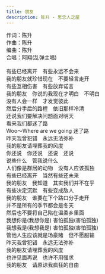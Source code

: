 ```yaml
---
title: 朋友
description: 陈升 - 思念人之屋
---
```


作词：陈升<br />作曲：陈升<br />编曲：陈升<br />合唱：阿翔(乱弹主唱)<br /><br />有些已经离开　有些永远不会来<br />我的朋友就珍惜现在　不要轻言走开<br />有些互相伤害　有些放弃诺言<br />我的朋友　你说的我现在才明白　不明白<br />没有人会一样　才发觉彼此<br />然后分手后的路程　依旧那样冷清<br />还说我们要解决问题面对明天<br />看来我们都迷了路<br />Woo～Where are we going 迷了路<br />昨天我曾犯错　永远无法弥补<br />我的朋友请埋葬我的风度<br />你还说　你还说　还说　还说<br />说些什么　管我说什么<br />人们像是群居的动物　没有人应该孤独<br />有些已经离开　当然有些还未来<br />我的朋友　我知道　其实我们并不在乎<br />有些决定沉默　有些变成敌人<br />我的朋友　谁要在下个路口分手走开<br />并不是所有的季节都会是冬天<br />然后也不要将自己陷在温柔乡里面<br />我想你是(我想你是) 害怕孤独(害怕孤独)<br />我想我是(我想我是) 害怕孤独(害怕孤独)<br />管他人生应该就是场豪赌　但不愿服输<br />昨天我曾犯错　永远无法弥补<br />我的朋友请埋葬我的风度<br />也许见面再说　也许不用强求<br />我的朋友　请原谅我疯狂的自由